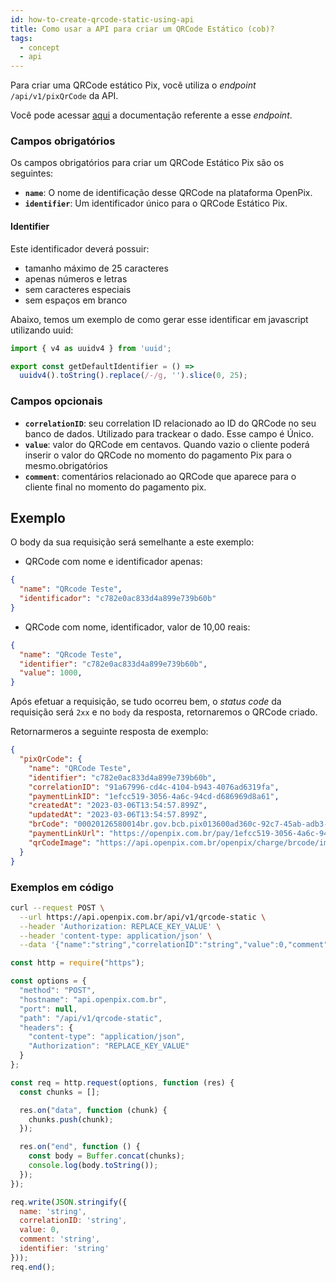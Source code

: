 ```yaml
---
id: how-to-create-qrcode-static-using-api
title: Como usar a API para criar um QRCode Estático (cob)?
tags:
  - concept
  - api
---
```



Para criar uma QRCode estático Pix, você utiliza o _endpoint_ `/api/v1/pixQrCode` da API.

Você pode acessar [aqui](https://developers.openpix.com.br/api#tag/pixQrCode/paths/~1api~1v1~1qrcode-static/post)
a documentação referente a esse _endpoint_.

### Campos obrigatórios

Os campos obrigatórios para criar um QRCode Estático Pix são os seguintes:

- **`name`**: O nome de identificação desse QRCode na plataforma OpenPix.
- **`identifier`**: Um identificador único para o QRCode Estático Pix.

#### Identifier

Este identificador deverá possuir:

- tamanho máximo de 25 caracteres
- apenas números e letras
- sem caracteres especiais
- sem espaços em branco

Abaixo, temos um exemplo de como gerar esse identificar em javascript utilizando uuid:

```ts
import { v4 as uuidv4 } from 'uuid';

export const getDefaultIdentifier = () =>
  uuidv4().toString().replace(/-/g, '').slice(0, 25);
```

### Campos opcionais

- **`correlationID`**: seu correlation ID relacionado ao ID do QRCode no seu banco de dados. Utilizado para trackear o dado. Esse campo é Único.
- **`value`**: valor do QRCode em centavos. Quando vazio o cliente poderá inserir o valor do QRCode no momento do pagamento Pix para o mesmo.obrigatórios
- **`comment`**: comentários relacionado ao QRCode que aparece para o cliente final no momento do pagamento pix.

## Exemplo

O body da sua requisição será semelhante a este exemplo:

- QRCode com nome e identificador apenas:

```json
{
  "name": "QRcode Teste",
  "identificador": "c782e0ac833d4a899e739b60b"
}
```

- QRCode com nome, identificador, valor de 10,00 reais:

```json
{
  "name": "QRcode Teste",
  "identifier": "c782e0ac833d4a899e739b60b",
  "value": 1000,
}
```

Após efetuar a requisição, se tudo ocorreu bem, o _status code_ da requisição será `2xx` e no `body` da resposta, retornaremos o QRCode criado.

Retornarmeros a seguinte resposta de exemplo:

```json
{
  "pixQrCode": {
    "name": "QRCode Teste",
    "identifier": "c782e0ac833d4a899e739b60b",
    "correlationID": "91a67996-cd4c-4104-b943-4076ad6319fa",
    "paymentLinkID": "1efcc519-3056-4a6c-94cd-d686969d8a61",
    "createdAt": "2023-03-06T13:54:57.899Z",
    "updatedAt": "2023-03-06T13:54:57.899Z",
    "brCode": "00020126580014br.gov.bcb.pix013600ad360c-92c7-45ab-adb3-188307a6e4d05204000053039865802BR5910Woovi_Demo6009Sao_Paulo62290525c782e0ac833d4a899e739b60b6304533D",
    "paymentLinkUrl": "https://openpix.com.br/pay/1efcc519-3056-4a6c-94cd-d686969d8a61",
    "qrCodeImage": "https://api.openpix.com.br/openpix/charge/brcode/image/1efcc519-3056-4a6c-94cd-d686969d8a61.png"
  }
}
```

### Exemplos em código

<Tabs>
  <TabItem value="shell-curl" label="Shell + cURL" default>

```sh
curl --request POST \
  --url https://api.openpix.com.br/api/v1/qrcode-static \
  --header 'Authorization: REPLACE_KEY_VALUE' \
  --header 'content-type: application/json' \
  --data '{"name":"string","correlationID":"string","value":0,"comment":"string","identifier":"string"}'
```

  </TabItem>
  <TabItem value="javascript" label="NodeJs + Fetch" default>

```js
const http = require("https");

const options = {
  "method": "POST",
  "hostname": "api.openpix.com.br",
  "port": null,
  "path": "/api/v1/qrcode-static",
  "headers": {
    "content-type": "application/json",
    "Authorization": "REPLACE_KEY_VALUE"
  }
};

const req = http.request(options, function (res) {
  const chunks = [];

  res.on("data", function (chunk) {
    chunks.push(chunk);
  });

  res.on("end", function () {
    const body = Buffer.concat(chunks);
    console.log(body.toString());
  });
});

req.write(JSON.stringify({
  name: 'string',
  correlationID: 'string',
  value: 0,
  comment: 'string',
  identifier: 'string'
}));
req.end();
```

  </TabItem>
</Tabs>
